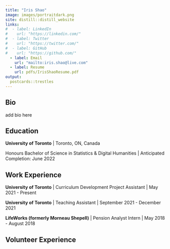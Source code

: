 ```yaml
---
title: "Iris Shao"
image: images/portraitdark.png
site: distill::distill_website
links:
#  - label: LinkedIn
#    url: "https://linkedin.com/"
#  - label: Twitter
#    url: "https://twitter.com/"
#  - label: GitHub
#    url: "https://github.com/"
  - label: Email
    url: "mailto:iris.shao@live.com"
  - label: Resume
    url: pdfs/IrisShaoResume.pdf
output:
  postcards::trestles
---
```

 
## Bio

add bio here

## Education

**University of Toronto** | Toronto, ON, Canada

Honours Bachelor of Science in Statistics & Digital Humanities | Anticipated Completion: June 2022

## Work Experience

**University of Toronto** | Curriculum Development Project Assistant | May 2021 - Present

**University of Toronto** | Teaching Assistant | September 2021 - December 2021

**LifeWorks (formerly Morneau Shepell)** | Pension Analyst Intern | May 2018 - August 2018

## Volunteer Experience
